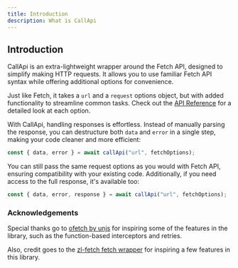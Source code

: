 ```yaml
---
title: Introduction
description: What is CallApi
---
```


## Introduction

CallApi is an extra-lightweight wrapper around the Fetch API, designed to simplify making HTTP requests. It allows you to use familiar Fetch API syntax while offering additional options for convenience.

Just like Fetch, it takes a `url` and a `request` options object, but with added functionality to streamline common tasks. Check out the [API Reference](/api-reference) for a detailed look at each option.

With CallApi, handling responses is effortless. Instead of manually parsing the response, you can destructure both `data` and `error` in a single step, making your code cleaner and more efficient:

```js copy
const { data, error } = await callApi("url", fetchOptions);
```

You can still pass the same request options as you would with Fetch API, ensuring compatibility with your existing code. Additionally, if you need access to the full response, it's available too:

```js copy
const { data, error, response } = await callApi("url", fetchOptions);
```

### Acknowledgements

Special thanks go to [ofetch by unjs](https://github.com/unjs/ofetch) for inspiring some of the features in the library, such as the function-based interceptors and retries.

Also, credit goes to the [zl-fetch fetch wrapper](https://github.com/zellwk/zl-fetch) for inspiring a few features in this library.
